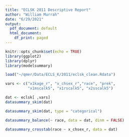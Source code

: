 ```yaml
---
title: "ECLSK 2011 Descriptive Report"
author: "William Murrah"
date: "6/29/2021"
output:
  pdf_document: default
  html_document:
    df_print: paged
---
```


```r
knitr::opts_chunk$set(echo = TRUE)
library(ggplot2)
library(dplyr)
library(modelsummary)
```


```r
load("~/qmer/Data/ECLS_K/2011/eclsk_clean.Rdata")
```

```r
vars <- c("x1kage_r", "x_chsex_r","race", "prek",
          "x1mscalk5", "x1rscalk5", "x2sscalk5")

dat <- eclsk[ ,vars]
datasummary_skim(dat)
```

```r
datasummary_skim(dat, type = "categorical")
```

```r
datasummary_balance(~ race, data = dat, dinm = FALSE)
```
```r
datasummary_crosstab(race ~ x_chsex_r, data = dat)
```


